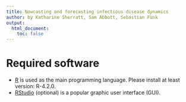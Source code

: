 ```yaml
---
title: Nowcasting and forecasting infectious disease dynamics
author: by Katharine Sherratt, Sam Abbott, Sebastian Funk
output:
  html_document:
    toc: false
---
```


# Required software
* [R](http://cran.r-project.org) is used as the main programming language. Please install at least version: R-4.2.0.
* [RStudio](http://www.rstudio.com/products/rstudio/download/) (optional) is a popular graphic user interface (GUI).
